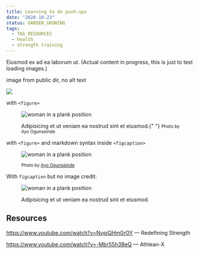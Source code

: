 ```yaml
---
title: Learning to do push-ups
date: "2020-10-23"
status: GARDEN_GROWING
tags:
  - TAG_RESOURCES
  - health
  - strength training
---
```


Eiusmod ex ad ea laborum ut. (Actual content in progress, this is just to test loading images.)

image from public dir, no alt text

![](/images/unsplash-push-up.jpeg)

with `<figure>`

<figure>


![woman in a plank position](/images/unsplash-push-up.jpeg)

<figcaption>
  Adipisicing et ut veniam ea nostrud sint et eiusmod.{" "}
  <small>Photo by Ayo Ogunseinde</small>
</figcaption>

</figure>


with `<figure>` and markdown syntax inside `<figcaption>`

<figure>


![woman in a plank position](/images/unsplash-push-up.jpeg)

<figcaption><small>


Photo by [Ayo Ogunseinde](https://unsplash.com/@armedshutter)

</small></figcaption>


</figure>


With `figcaption` but no image credit:

<figure>


![woman in a plank position](/images/unsplash-push-up.jpeg)

<figcaption>Adipisicing et ut veniam ea nostrud sint et eiusmod.</figcaption>

</figure>


## Resources

https://www.youtube.com/watch?v=NypjQHm0rOY — Redefining Strength

https://www.youtube.com/watch?v=-Mbr55h3BeQ — Athlean-X
